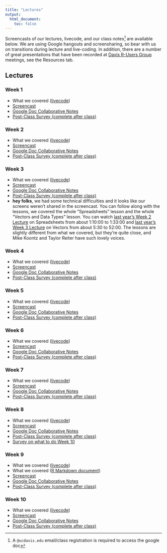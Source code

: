 ```yaml
---
title: "Lectures"
output:
  html_document:
    toc: false
---
```


Screencasts of our lectures, livecode, and our class notes^[A `@ucdavis.edu` email/class registration is required to access the google doc] are available below. We are using Google hangouts and screensharing, so bear with us on transitions during lecture and live-coding. In addition, there are a number of great presentations that have been recorded at [Davis R-Users Group](http://d-rug.github.io/) meetings, see the Resources tab.

## Lectures {.tabset .tabset-fade}

### Week 1

* What we covered (<a href="https://www.dl.dropboxusercontent.com/s/2vuarabxik00y57/Week_1_LiveCode.R?dl=0" target="_blank">livecode</a>)
* <a href="https://www.youtube.com/watch?v=HI9u-Io-Uks" target="_blank">Screencast</a>
* <a href="https://docs.google.com/document/d/1BRTOps1dZ_2VFRIPRwV2GoNHr3coI9XCXYXttJQdc4E/edit?usp=sharing" target="_blank">Google Doc Collaborative Notes</a>
* <a href="https://goo.gl/forms/Xfxps4ZVM5KtWe8w1" target="_blank">Post-Class Survey (complete after class)</a>

### Week 2

* What we covered (<a href="https://www.dl.dropboxusercontent.com/s/kt9x1sgob8l52fk/Week_2_Live_Code.R?dl=0" target="_blank">livecode</a>)
* <a href="https://www.youtube.com/watch?v=WWdBUtJwe88" target="_blank">Screencast</a>
* <a href="https://docs.google.com/document/d/1scl8iYC-3uedinC7c43fHzczjI83NC9JKg6aXmq_1_8/edit?usp=sharing" target="_blank">Google Doc Collaborative Notes</a>
* <a href="https://www.google.com/url?q=https://goo.gl/forms/Zh3r7vxgbJfDore92&sa=D&source=hangouts&ust=1547674139690000&usg=AFQjCNGZh-XOMYvbC3NnF7IdngphttlzqA" target="_blank">Post-Class Survey (complete after class)</a>

### Week 3

* What we covered (<a href="https://www.dl.dropboxusercontent.com/s/m4h4l12unl33hpp/Week_3_LiveCode.R?dl=0" target="_blank">livecode</a>)
* <a href="https://www.youtube.com/watch?v=Oozf91TYxLE" target="_blank">Screencast</a>
* <a href="https://docs.google.com/document/d/1JO-6igCdWCv4AtxfSFsDvozXa2K8-BSdZt8Fhq5uVqE/edit?usp=sharing" target="_blank">Google Doc Collaborative Notes</a>
* <a href="https://www.google.com/url?q=https://goo.gl/forms/SCowXQt6m5oyruiU2&sa=D&source=hangouts&ust=1548279445794000&usg=AFQjCNEUaWtlsFE9rZq0zKdb52RJJQxtrg" target="_blank">Post-Class Survey (complete after class)</a>
* **hey folks**, we had some technical difficulties and it looks like our screens weren't shared in the screencast. You can follow along with the lessons, we covered the whole "Spreadsheets" lesson and the whole "Vectors and Data Types" lesson. You can watch <a href="https://www.youtube.com/watch?v=O2X3d7sA1vU" target="_blank">last year's Week 2 Lecture</a> on Spreadsheets from about 1:10:00 to 1:33:00 and <a href="https://www.youtube.com/watch?v=ypVTFzAxrRw" target="_blank">last year's Week 3 Lecture</a> on Vectors from about 5:30 to 52:00. The lessons are slightly different from what we covered, but they're quite close, and Mike Koontz and Taylor Reiter have such lovely voices.

### Week 4

* What we covered (<a href="https://www.dl.dropboxusercontent.com/s/pzeuwxk1jfbe2sr/Week_4_LiveCode.R?dl=0" target="_blank">livecode</a>)
* <a href="https://www.youtube.com/watch?v=lcslhP6u-ko" target="_blank">Screencast</a>
* <a href="https://docs.google.com/document/d/1ipoyiHEd2IglQvOcULxsj5fNl_3mKu8xtD7GW4bgeIQ/edit?usp=sharing" target="_blank">Google Doc Collaborative Notes</a>
* <a href="https://docs.google.com/forms/d/1EsIKsEzyXyMYd3qO6pbr82pw5fnb-O1RmD2V-fDsZmc/edit" target="_blank">Post-Class Survey (complete after class)</a>

### Week 5

* What we covered (<a href="https://www.dl.dropboxusercontent.com/s/knklng647ndc3sb/Week_5_LiveCode.R?dl=0" target="_blank">livecode</a>)
* <a href="https://www.youtube.com/watch?v=8fzytQKepX4" target="_blank">Screencast</a>
* <a href="https://docs.google.com/document/d/1x9zas8r94-zQdLMXq31aQu_aKccZpDlnKfGuTGmTyyU/edit?usp=sharing" target="_blank">Google Doc Collaborative Notes</a>
* <a href="https://goo.gl/forms/JC9Pm66lMWWn8fHm1" target="_blank">Post-Class Survey (complete after class)</a>


### Week 6

* What we covered (<a href="https://www.dl.dropboxusercontent.com/s/y3bx5mu4ornok6j/Week_6_LiveCode.R?dl=0" target="_blank">livecode</a>)
* <a href="https://www.youtube.com/watch?v=ulmNYBRJAVs" target="_blank">Screencast</a>
* <a href="https://docs.google.com/document/d/1I3qOXv8qLwnYbEdcTL4FCXEGADzAvjjAS-JnpmVbtIU/edit?usp=sharing" target="_blank">Google Doc Collaborative Notes</a>
* <a href="https://goo.gl/forms/JC9Pm66lMWWn8fHm1" target="_blank">Post-Class Survey (complete after class)</a>

### Week 7

* What we covered (<a href="https://www.dl.dropboxusercontent.com/s/xd8ydvllqmpfja5/Week_7_LiveCode.R?dl=0" target="_blank">livecode</a>)
* <a href="https://www.youtube.com/watch?v=dPtERXQpYdU" target="_blank">Screencast</a>
* <a href="https://docs.google.com/document/d/18Tld-j1CLawVoF1qnHWHh-aghe1wqpTq4MrpG-6G5yo/edit?usp=sharing" target="_blank">Google Doc Collaborative Notes</a>
* <a href="https://goo.gl/forms/JC9Pm66lMWWn8fHm1" target="_blank">Post-Class Survey (complete after class)</a>


### Week 8

* What we covered (<a href="https://www.dl.dropboxusercontent.com/s/zyh5m1jhzewfpu9/Week_8_Live_Code.R?dl=0" target="_blank">livecode</a>)
* <a href="https://www.youtube.com/watch?v=7_cSue9XMGw" target="_blank">Screencast</a>
* <a href="https://docs.google.com/document/d/19QcmOFEzqeXOtl9uAFHPuYgUrqhFsa0pvBeNZlEU3_o/edit?usp=sharing" target="_blank">Google Doc Collaborative Notes</a>
* <a href="https://goo.gl/forms/JC9Pm66lMWWn8fHm1" target="_blank">Post-Class Survey (complete after class)</a>
* <a href="https://goo.gl/forms/gAYarr3MIj6cVirP2" target="_blank">Survey on what to do Week 10</a>



### Week 9

* What we covered (<a href="https://www.dl.dropboxusercontent.com/s/0hcevv86ui8rpgo/Week_9_Live_Code.R?dl=0" target="_blank">livecode</a>)
* What we covered (<a href="https://www.dl.dropboxusercontent.com/s/c1qegrvmmpx0fof/Week9_Live_Markdown.Rmd?dl=0" target="_blank">R Markdown document</a>)
* <a href="https://www.youtube.com/watch?v=JygiTA1KhM8" target="_blank">Screencast</a>
* <a href="https://docs.google.com/document/d/1uYR85Ldqg3_ZNdVxAfcuRJ8t241axTBji_10VXVT-I0/edit?usp=sharing" target="_blank">Google Doc Collaborative Notes</a>
* <a href="https://goo.gl/forms/JC9Pm66lMWWn8fHm1" target="_blank">Post-Class Survey (complete after class)</a>


### Week 10

* What we covered (<a href="" target="_blank">livecode</a>)
* <a href="" target="_blank">Screencast</a>
* <a href="" target="_blank">Google Doc Collaborative Notes</a>
* <a href="https://goo.gl/forms/JC9Pm66lMWWn8fHm1" target="_blank">Post-Class Survey (complete after class)</a>

